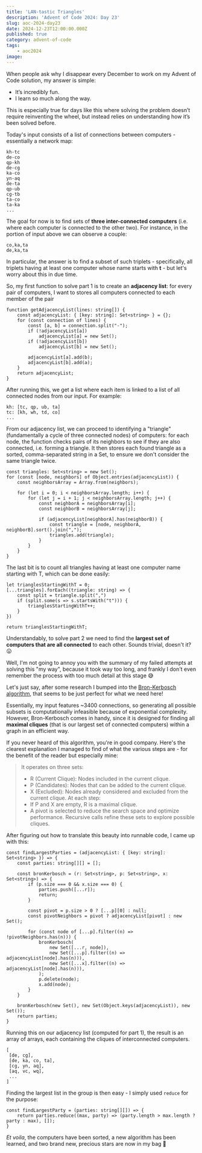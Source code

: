 ```yaml
---
title: 'LAN-tastic Triangles'
description: 'Advent of Code 2024: Day 23'
slug: aoc-2024-day23
date: 2024-12-23T12:00:00.000Z
published: true
category: advent-of-code
tags:
    - aoc2024
image:
---
```


When people ask why I disappear every December to work on my Advent of Code solution, my answer is simple:

- It’s incredibly fun.
- I learn so much along the way.

This is especially true for days like this where solving the problem doesn’t require reinventing the wheel, but instead relies on understanding how it’s been solved before.

Today's input consists of a list of connections between computers - essentially a network map:

```
kh-tc
de-co
qp-kh
de-cg
ka-co
yn-aq
de-ta
qp-ub
cg-tb
ta-co
ta-ka
...
```

The goal for now is to find sets of **three inter-connected computers** (i.e. where each computer is connected to the other two). For instance, in the portion of input above we can observe a couple:

```
co,ka,ta
de,ka,ta
```

In particular, the answer is to find a subset of such triplets - specifically, all triplets having at least one computer whose name starts with **t** - but let's worry about this in due time.

So, my first function to solve part 1 is to create an **adjacency list**: for every pair of computers, I want to stores all computers connected to each member of the pair

```
function getAdjacencyList(lines: string[]) {
    const adjacencyList: { [key: string]: Set<string> } = {};
    for (const connection of lines) {
        const [a, b] = connection.split("-");
        if (!adjacencyList[a])
            adjacencyList[a] = new Set();
        if (!adjacencyList[b])
            adjacencyList[b] = new Set();

        adjacencyList[a].add(b);
        adjacencyList[b].add(a);
    }
    return adjacencyList;
}
```

After running this, we get a list where each item is linked to a list of all connected nodes from our input. For example:

```
kh: [tc, qp, ub, ta]
tc: [kh, wh, td, co]
...
```

From our adjacency list, we can proceed to identifying a "triangle" (fundamentally a cycle of three connected nodes) of computers: for each node, the function checks pairs of its neighbors to see if they are also connected, i.e. forming a triangle. It then stores each found triangle as a sorted, comma-separated string in a Set, to ensure we don't consider the same triangle twice.

```
const triangles: Set<string> = new Set();
for (const [node, neighbors] of Object.entries(adjacencyList)) {
    const neighborsArray = Array.from(neighbors);

    for (let i = 0; i < neighborsArray.length; i++) {
        for (let j = i + 1; j < neighborsArray.length; j++) {
            const neighborA = neighborsArray[i];
            const neighborB = neighborsArray[j];

            if (adjacencyList[neighborA].has(neighborB)) {
                const triangle = [node, neighborA, neighborB].sort().join(",");
                triangles.add(triangle);
            }
        }
    }
}
```

The last bit is to count all triangles having at least one computer name starting with T, which can be done easily:

```
let trianglesStartingWithT = 0;
[...triangles].forEach((triangle: string) => {
    const split = triangle.split(",")
    if (split.some(s => s.startsWith("t"))) {
        trianglesStartingWithT++;
    }
})

return trianglesStartingWithT;
```

Understandably, to solve part 2 we need to find the **largest set of computers that are all connected** to each other. Sounds trivial, doesn't it? 😛

Well, I'm not going to annoy you with the summary of my failed attempts at solving this "my way", because it took way too long, and frankly I don't even remember the process with too much detail at this stage 😅

Let's just say, after some research I bumped into the [Bron-Kerbosch algorithm](https://en.wikipedia.org/wiki/Bron%E2%80%93Kerbosch_algorithm), that seems to be just perfect for what we need here!

Essentially, my input features ~3400 connections, so generating all possible subsets is computationally infeasible because of exponential complexity. However, Bron-Kerbosch comes in handy, since it is designed for finding all **maximal cliques** (that is our largest set of connected computers) within a graph in an efficient way.

If you never heard of this algorithm, you're in good company. Here's the clearest explanation I managed to find of what the various steps are - for the benefit of the reader but especially mine:

> It operates on three sets:
>
> - R (Current Clique): Nodes included in the current clique.
> - P (Candidates): Nodes that can be added to the current clique.
> - X (Excluded): Nodes already considered and excluded from the current clique.
>   At each step:
> - If P and X are empty, R is a maximal clique.
> - A pivot is selected to reduce the search space and optimize performance.
>   Recursive calls refine these sets to explore possible cliques.

After figuring out how to translate this beauty into runnable code, I came up with this:

```
const findLargestParties = (adjacencyList: { [key: string]: Set<string> }) => {
    const parties: string[][] = [];

    const bronKerbosch = (r: Set<string>, p: Set<string>, x: Set<string>) => {
        if (p.size === 0 && x.size === 0) {
            parties.push([...r]);
            return;
        }

        const pivot = p.size > 0 ? [...p][0] : null;
        const pivotNeighbors = pivot ? adjacencyList[pivot] : new Set();

        for (const node of [...p].filter((n) => !pivotNeighbors.has(n))) {
            bronKerbosch(
                new Set([...r, node]),
                new Set([...p].filter((n) => adjacencyList[node].has(n))),
                new Set([...x].filter((n) => adjacencyList[node].has(n))),
            );
            p.delete(node);
            x.add(node);
        }
    }

    bronKerbosch(new Set(), new Set(Object.keys(adjacencyList)), new Set());
    return parties;
}
```

Running this on our adjacency list (computed for part 1), the result is an array of arrays, each containing the cliques of interconnected computers.

```
[
 [de, cg],
 [de, ka, co, ta],
 [cg, yn, aq],
 [aq, vc, wq],
 ...
]
```

Finding the largest list in the group is then easy - I simply used `reduce` for the purpose:

```
const findLargestParty = (parties: string[][]) => {
    return parties.reduce((max, party) => (party.length > max.length ? party : max), []);
}
```

_Et voila_, the computers have been sorted, a new algorithm has been learned, and two brand new, precious stars are now in my bag 🤩
